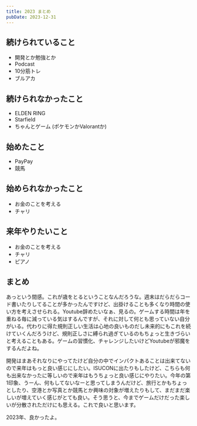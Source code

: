 ```yaml
---
title: 2023 まとめ
pubDate: 2023-12-31
---
```


## 続けられていること
- 開発とか勉強とか
- Podcast
- 10分筋トレ
- ブルアカ

## 続けられなかったこと
- ELDEN RING
- Starfield
- ちゃんとゲーム (ポケモンかValorantか)

## 始めたこと
- PayPay
- 競馬

## 始められなかったこと
- お金のことを考える
- チャリ

## 来年やりたいこと
- お金のことを考える
- チャリ
- ピアノ

## まとめ
あっという間感。これが歳をとるということなんだろうな。週末はだらだらコード書いたりしてることが多かったんですけど、出掛けることも多くなり時間の使い方を考えさせられる。Youtube辞めたいなぁ、見るの。ゲームする時間は年を重ねる毎に減っている気はするんですが、それに対して何とも思っていない自分がいる。代わりに得た規則正しい生活は心地の良いものだし未来的にもこれを続けていくんだろうけど、規則正しさに縛られ過ぎているのもちょっと生きづらいと考えることもある。ゲームの習慣化、チャレンジしたいけどYoutubeが邪魔をするんだよね。

開発はまあそれなりにやってたけど自分の中でインパクトあることは出来てないので来年はもっと良い感じにしたい。ISUCONに出たりもしたけど、こちらも何も出来なかったに等しいので来年はもうちょっと良い感じにやりたい。今年の第1印象、うーん、何もしてないなーと思ってしまうんだけど、旅行とかもちょっとしたり、空港とか写真とか競馬とか興味の対象が増えたりもして、まだまだ楽しいが増えていく感じがとても良い。そう思うと、今までゲームだけだった楽しいが分散されただけにも思える。これで良いと思います。

2023年、良かったよ。